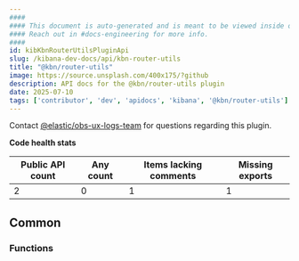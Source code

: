 ```yaml
---
####
#### This document is auto-generated and is meant to be viewed inside our experimental, new docs system.
#### Reach out in #docs-engineering for more info.
####
id: kibKbnRouterUtilsPluginApi
slug: /kibana-dev-docs/api/kbn-router-utils
title: "@kbn/router-utils"
image: https://source.unsplash.com/400x175/?github
description: API docs for the @kbn/router-utils plugin
date: 2025-07-10
tags: ['contributor', 'dev', 'apidocs', 'kibana', '@kbn/router-utils']
---
```




Contact [@elastic/obs-ux-logs-team](https://github.com/orgs/elastic/teams/obs-ux-logs-team) for questions regarding this plugin.

**Code health stats**

| Public API count  | Any count | Items lacking comments | Missing exports |
|-------------------|-----------|------------------------|-----------------|
| 2 | 0 | 1 | 1 |

## Common

### Functions
<DocDefinitionList data={kbnRouterUtilsObj.common.functions}/>

